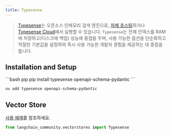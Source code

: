 ```yaml
---
title: Typesense
---
```


> [Typesense](https://typesense.org)는 오픈소스 인메모리 검색 엔진으로,
> [자체 호스팅](https://typesense.org/docs/guide/install-typesense.html#option-2-local-machine-self-hosting)하거나
> [Typesense Cloud](https://cloud.typesense.org/)에서 실행할 수 있습니다.
> `Typesense`는 전체 인덱스를 RAM에 저장하고(디스크에 백업) 성능에 중점을 두며,
> 사용 가능한 옵션을 단순화하고 적절한 기본값을 설정하여 즉시 사용 가능한 개발자 경험을 제공하는 데 중점을 둡니다.

## Installation and Setup


<CodeGroup>
```bash pip
pip install typesense openapi-schema-pydantic
```

```bash uv
uv add typesense openapi-schema-pydantic
```
</CodeGroup>

## Vector Store

[사용 예제](/oss/integrations/vectorstores/typesense)를 참조하세요.

```python
from langchain_community.vectorstores import Typesense
```